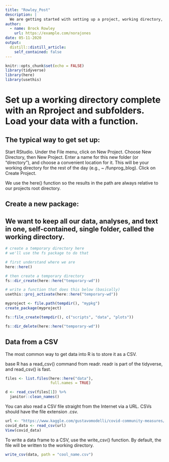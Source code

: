 ```yaml
---
title: "Rowley_Post"
description: |
  We are getting started with setting up a project, working directory, subfolders, and loading data.
author:
  - name: Brock Rowley
    url: https://example.com/norajones
date: 05-11-2020
output:
  distill::distill_article:
    self_contained: false
---
```


```r
knitr::opts_chunk$set(echo = FALSE)
library(tidyverse)
library(here)
library(usethis)
```

# Set up a working directory complete with an Rproject and subfolders. Load your data with a function.

## The typical way to get set up:
Start RStudio.
Under the File menu, click on New Project. 
Choose New Directory, then New Project.
Enter a name for this new folder (or “directory”), and choose a convenient location for it. This will be your working directory for the rest of the day (e.g., ~ /funprog_blog).
Click on Create Project.

We use the here() function so the results in the path are always relative to our projects root directory.

## Create a new package:
We want to keep all our data, analyses, and text in one, self-contained, single folder, called the working directory.
-------------------------------------------------

```r
# create a temporary directory here
# we'll use the fs package to do that

# first understand where we are
here::here()

# then create a temporary directory
fs::dir_create(here::here("temporary-wd"))

# write a function that does this below (basically)
usethis::proj_activate(here::here("temporary-wd"))

myproject <- file.path(tempdir(), "mypkg")
create_package(myproject)

fs::file_create(tempdir(), c("scripts", "data", "plots"))
```

```r
fs::dir_delete(here::here("temporary-wd"))
```

## Data from a CSV
The most common way to get data into R is to store it as a CSV.

base R has a read_csv() command from readr. readr is part of the tidyverse, and read_csv() is fast.
```r
files <- list.files(here::here("data"),
                    full.names = TRUE)

d <- read_csv(files[1]) %>%
  janitor::clean_names()
```

You can also read a CSV file straight from the Internet via a URL. CSVs should have the file extension .csv.

```r
url <- "https://www.kaggle.com/gustavomodelli/covid-community-measures/download"
covid_data <- read_csv(url)
View(covid_data)
```

To write a data frame to a CSV, use the write_csv() function. By default, the file will be written to the working directory.
```r
write_csv(data, path = "cool_name.csv")
```

